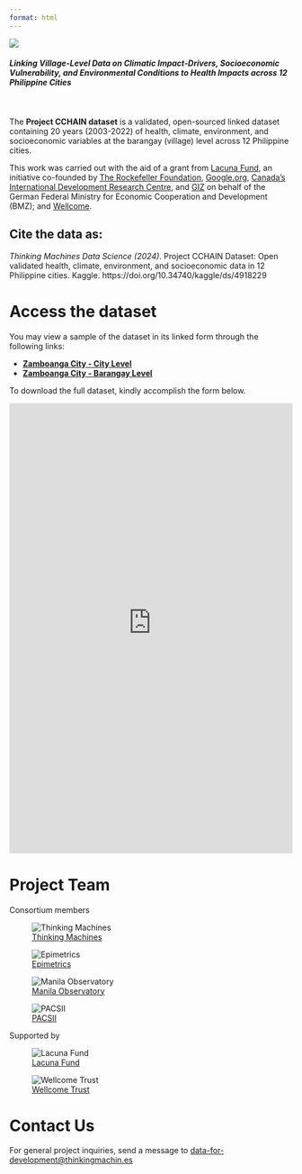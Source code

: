```yaml
---
format: html
---
```


![](assets/full_logo.png)

#### *Linking Village-Level Data on Climatic Impact-Drivers, Socioeconomic Vulnerability, and Environmental Conditions to Health Impacts across 12 Philippine Cities*
</br>
</br>
The **Project CCHAIN dataset** is a validated, open-sourced linked dataset containing 20 years (2003-2022) of health, climate, environment, and socioeconomic variables at the barangay (village) level across 12 Philippine cities. 

This work was carried out with the aid of a grant from [Lacuna Fund](https://lacunafund.org/), an initiative co-founded by [The Rockefeller Foundation](https://www.rockefellerfoundation.org/), [Google.org](https://google.org), [Canada’s International Development Research Centre](https://www.idrc-crdi.ca/en), and [GIZ](https://www.giz.de/en/html/index.html) on behalf of the German Federal Ministry for Economic Cooperation and Development (BMZ); and [Wellcome](https://wellcome.org/).

:::{.callout-warning icon=false appearance="simple"}
## Cite the data as:


*Thinking Machines Data Science (2024)*. Project CCHAIN Dataset: Open validated health, climate, environment, and socioeconomic data in 12 Philippine cities. Kaggle. 
https://doi.org/10.34740/kaggle/ds/4918229
:::
# Access the dataset

You may view a sample of the dataset in its linked form through the following links:

- **[Zamboanga City - City Level](https://drive.google.com/file/d/14_R93BsPGu464Q5Yc2CxgryQLsi_rvif)**
- **[Zamboanga City - Barangay Level](https://drive.google.com/file/d/1cZ71qCIicXuCrCH5xS1MKHYjA2TnORyp)**

To download the full dataset, kindly accomplish the form below.

<iframe src="https://projectcchain.pythonanywhere.com/" width="100%" height="800px" style="border:none;"></iframe>



# Project Team

Consortium members

::: {layout-ncol=4}

![[Thinking Machines](https://thinkingmachin.es/)](assets/tm.png)

![[Epimetrics](https://epimetrics.com.ph/)](assets/epimetrics.png)

![[Manila Observatory](https://www.observatory.ph/)](assets/mo.png)

![[PACSII](https://pacsii.org/)](assets/pacsii.png)

:::

Supported by

::: {layout-ncol=3}

![[Lacuna Fund](https://lacunafund.org/)](assets/lacuna_fund.png)

![[Wellcome Trust](https://wellcome.org/)](assets/wellcome_trust.png)

:::

# Contact Us

For general project inquiries, send a message to [data-for-development@thinkingmachin.es](data-for-development@thinkingmachin.es) 
